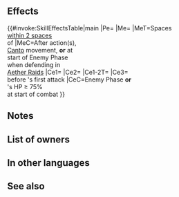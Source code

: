 {{Passive
|name=Oath of Ostia
|type=A
|exclusive=1
|canUseWeapon={{WeaponList|All}}
|canUseMove={{MoveList|All}}
|properties=random_owner
|1name=Oath of Ostia
|1tagid=SID_オスティアの血盟
|1effect=Grants HP+5.<br><br>After unit acts (if Canto triggers, after Canto), or, if defending in Aether Raids, at the start of enemy phase, applies【Divine Vein (Stone)】to unit's space and spaces within 2 spaces of unit for 1 turn.<br><br>If foe initiates combat or foe's HP ≥ 75% at start of combat, inflicts Atk/Def-10 on foe, grants Special cooldown count-2 to unit before foe's first attack, and reduces the percentage of foe's non-Special "reduce damage by X%" skills by 50% during combat (excluding area-of-effect Specials).<br><br>【Divine Vein (Stone)】<br>Applies the following effects on space for unit and allies: Grants Def/Res+6 during combat, reduces damage from foe's Specials by 10 during combat (excluding area-of-effect Specials), and reduces damage from area-of-effect Specials by 50% (excluding Røkkr area-of-effect Specials). (Divine Vein effects do not stack; replaces any existing Divine Vein effect; Divine Vein effects applied simultaneously cancel each other out. Does not count as defensive terrain.)
|statModifiers1=5,0,0,0,0
|1cost=300
|1required=-
}}
==Effects==
{{#invoke:SkillEffectsTable|main
|Pe={{Eft|Stat Boosts|HP|5}}
|Me={{Eft|Divine Vein (Stone)}}
|MeT=Spaces<br>[[within 2 spaces]]<br>of {{Tgt|Unit}}
|MeC=After action(s),<br>[[Canto]] movement, '''or''' at<br>start of Enemy Phase<br>when defending in<br>[[Aether Raids]]
|Ce1={{Eft|Temporary debuffs|Atk/Def|10}}
|Ce2={{Eft|Reduce Damage Reduction|50%}}
|Ce1-2T={{Tgt|Foe}}
|Ce3={{Eft|Reduce Cooldown|2}}<br>before {{Tgt|Foe}}'s first attack 
|CeC=Enemy Phase '''or'''<br>{{Tgt|Foe}}'s HP ≥ 75%<br>at start of combat
}}
==Notes==
{{Divine Vein|Stone}}
{{IfFoeInitiates}}
{{CombatCooldownCount|-2}}
{{Reduce Damage Reduction}}
==List of owners==
{{Skill Hero List}}
==In other languages==
{{OtherLanguages
|japanese=
|german=
|spanishEU=
|spanishLA=
|french=
|italian=
|chineseTW=
|portuguese=
}}
==See also==
{{See also skills|cond=(Description LIKE '%【Divine Vein (Stone)】%' OR Description LIKE '%grants special cooldown count-_ to unit before foe_s first attack%') AND Exclusive='1'}}
{{Passives Navbox|A}}